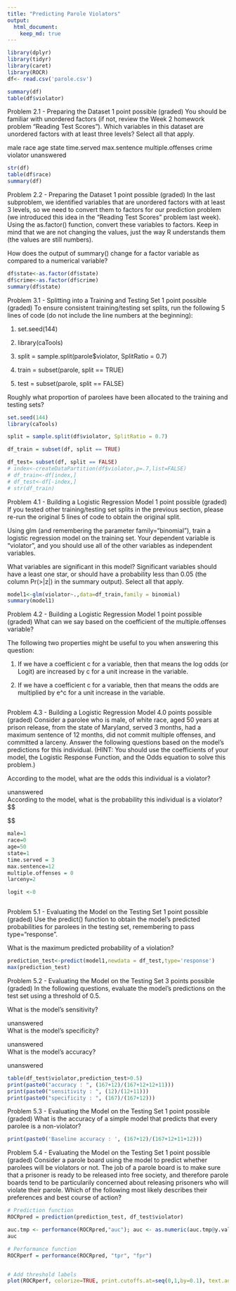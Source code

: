 ```yaml
---
title: "Predicting Parole Violators"
output:
  html_document:
    keep_md: true
---
```


```r
library(dplyr)
library(tidyr)
library(caret)
library(ROCR)
df<- read.csv('parole.csv')

summary(df)
table(df$violator)

```
Problem 2.1 - Preparing the Dataset
1 point possible (graded)
You should be familiar with unordered factors (if not, review the Week 2 homework problem "Reading Test Scores"). Which variables in this dataset are unordered factors with at least three levels? Select all that apply.


male
race
age
state
time.served
max.sentence
multiple.offenses
crime
violator
unanswered
```r
str(df)
table(df$race)
summary(df)
```
Problem 2.2 - Preparing the Dataset
1 point possible (graded)
In the last subproblem, we identified variables that are unordered factors with at least 3 levels, so we need to convert them to factors for our prediction problem (we introduced this idea in the "Reading Test Scores" problem last week). Using the as.factor() function, convert these variables to factors. Keep in mind that we are not changing the values, just the way R understands them (the values are still numbers).

How does the output of summary() change for a factor variable as compared to a numerical variable?
```r
df$state<-as.factor(df$state)
df$crime<-as.factor(df$crime)
summary(df$state)
```
Problem 3.1 - Splitting into a Training and Testing Set
1 point possible (graded)
To ensure consistent training/testing set splits, run the following 5 lines of code (do not include the line numbers at the beginning):

1) set.seed(144)

2) library(caTools)

3) split = sample.split(parole$violator, SplitRatio = 0.7)

4) train = subset(parole, split == TRUE)

5) test = subset(parole, split == FALSE)

Roughly what proportion of parolees have been allocated to the training and testing sets?
```r
set.seed(144)
library(caTools)

split = sample.split(df$violator, SplitRatio = 0.7)

df_train = subset(df, split == TRUE)

df_test= subset(df, split == FALSE)
# index<-createDataPartition(df$violator,p=.7,list=FALSE)
# df_train<-df[index,]
# df_test<-df[-index,]
# str(df_train)
```
Problem 4.1 - Building a Logistic Regression Model
1 point possible (graded)
If you tested other training/testing set splits in the previous section, please re-run the original 5 lines of code to obtain the original split.

Using glm (and remembering the parameter family="binomial"), train a logistic regression model on the training set. Your dependent variable is "violator", and you should use all of the other variables as independent variables.

What variables are significant in this model? Significant variables should have a least one star, or should have a probability less than 0.05 (the column Pr(>|z|) in the summary output). Select all that apply.
```r
model1<-glm(violator~.,data=df_train,family = binomial)
summary(model1)
```
Problem 4.2 - Building a Logistic Regression Model
1 point possible (graded)
What can we say based on the coefficient of the multiple.offenses variable?

The following two properties might be useful to you when answering this question:

1) If we have a coefficient c for a variable, then that means the log odds (or Logit) are increased by c for a unit increase in the variable.

2) If we have a coefficient c for a variable, then that means the odds are multiplied by e^c for a unit increase in the variable.
```r

```
Problem 4.3 - Building a Logistic Regression Model
4.0 points possible (graded)
Consider a parolee who is male, of white race, aged 50 years at prison release, from the state of Maryland, served 3 months, had a maximum sentence of 12 months, did not commit multiple offenses, and committed a larceny. Answer the following questions based on the model's predictions for this individual. (HINT: You should use the coefficients of your model, the Logistic Response Function, and the Odds equation to solve this problem.)

According to the model, what are the odds this individual is a violator?


  unanswered  
According to the model, what is the probability this individual is a violator?
$$\begin{aligned}
Logit =& log(\frac{p}{1-p}) = log(odds) = -1.700629 \\
\frac{p}{1-p} =& e^{(Logit)} \\\\ 
(nb : e^{log(x)} =& x)\\\\

p =& (1-p)\times e^{Logit}\\
p \times (1+e^{Logit}) =& e^{Logit}\\
p =& \frac{e^{Logit}}{1+ e^{Logit}}\\
p =& \frac{e^{Logit}}{e^{Logit} \times ( 1+ \frac{1}{e^{Logit}})}\\
p =& \frac{e^{Logit}}{e^{Logit} \times ( 1+ e^{-Logit})}\\\\
(nb : 1/e^{x}=& e^{-x})\\\\
p =& \frac{1}{1 + e^{-Logit}}\\\\
Logit =& -1.700629 \\therefore: -Logit =& 1.700629\\\\
p =& \frac{1}{1 + e^{1.700629}}\\\\
\end{aligned}$$



  


```r
male=1
race=0
age=50
state=1
time.served = 3
max.sentence=12
multiple.offenses = 0
larceny=2

logit <-0



```
Problem 5.1 - Evaluating the Model on the Testing Set
1 point possible (graded)
Use the predict() function to obtain the model's predicted probabilities for parolees in the testing set, remembering to pass type="response".

What is the maximum predicted probability of a violation?
```r
prediction_test<-predict(model1,newdata = df_test,type='response')
max(prediction_test)
```
Problem 5.2 - Evaluating the Model on the Testing Set
3 points possible (graded)
In the following questions, evaluate the model's predictions on the test set using a threshold of 0.5.

What is the model's sensitivity?


  unanswered  
What is the model's specificity?


  unanswered  
What is the model's accuracy?


  unanswered  
  
```r
table(df_test$violator,prediction_test>0.5)
print(paste0("accuracy : ", (167+12)/(167+12+12+11)))
print(paste0("sensitivity : ", (12)/(12+11)))
print(paste0("specificity : ", (167)/(167+12)))
```
Problem 5.3 - Evaluating the Model on the Testing Set
1 point possible (graded)
What is the accuracy of a simple model that predicts that every parolee is a non-violator?
```r
print(paste0('Baseline accuracy : ', (167+12)/(167+12+11+12)))
```
Problem 5.4 - Evaluating the Model on the Testing Set
1 point possible (graded)
Consider a parole board using the model to predict whether parolees will be violators or not. The job of a parole board is to make sure that a prisoner is ready to be released into free society, and therefore parole boards tend to be particularily concerned about releasing prisoners who will violate their parole. Which of the following most likely describes their preferences and best course of action?


```r
# Prediction function
ROCRpred = prediction(prediction_test, df_test$violator)

auc.tmp <- performance(ROCRpred,"auc"); auc <- as.numeric(auc.tmp@y.values)
auc

# Performance function
ROCRperf = performance(ROCRpred, "tpr", "fpr")


# Add threshold labels 
plot(ROCRperf, colorize=TRUE, print.cutoffs.at=seq(0,1,by=0.1), text.adj=c(-0.2,1.7))
```

